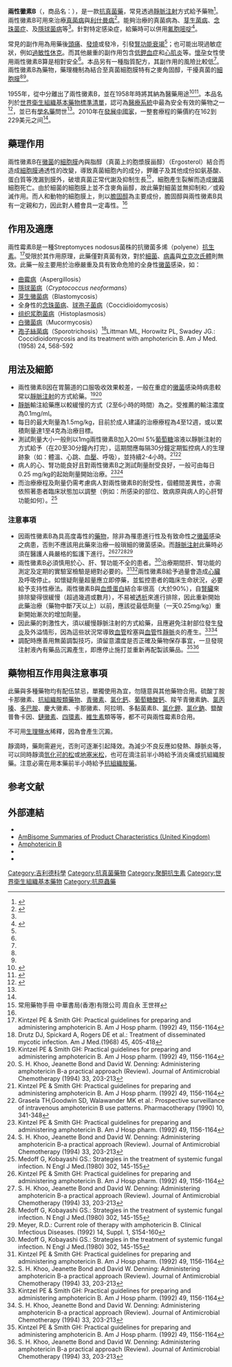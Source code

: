 {{noteTA|G1 = ME}} {{Medical}} 
{{Drugbox
| Watchedfields = changed
| verifiedrevid = 477002307
| IUPAC_name = (1''R'',3''S'',5''R'',6''R'',9''R'', 11''R'',15''S'',16''R'',17''R'',18''S'',19''E'',21''E'', 23''E'',25''E'',27''E'',29''E'',31''E'',33''R'',35''S'',36''R'',37''S'')- 33-[(3-amino- 3,6-dideoxy- β-<small>D</small>-mannopyranosyl)oxy]- 1,3,5,6,9,11,17,37-octahydroxy- 15,16,18-trimethyl- 13-oxo- 14,39-dioxabicyclo [33.3.1] nonatriaconta- 19,21,23,25,27,29,31-heptaene- 36-carboxylic acid
| image =
| image2 =Amphotericin_b.png

<!--Clinical data-->
| tradename = Fungizone
| Drugs.com = {{drugs.com|monograph|amphotericin_b}}
| pregnancy_US = B
| pregnancy_category =  
| legal_status = Rx-only
| routes_of_administration = 仅缓慢[[静脉注射|静脉注射]]

<!--Pharmacokinetic data-->
| bioavailability = 100% (IV)
| metabolism = 肾脏
| elimination_half-life = 第一阶段为24小时<br/> 第二阶段大约15天
| excretion = 数天的累积后40%通过尿液排泄<br/> 同时也有胆汁排泄

<!--Identifiers-->
| CAS_number_Ref = {{cascite|correct|CAS}}
| CAS_number = 1397-89-3
| ATC_prefix = A01
| ATC_suffix = AB04
| ATC_supplemental =  {{ATC|A07|AA07}}, {{ATC|G01|AA03}}, {{ATC|J02|AA01}}
| PubChem = 14956
| DrugBank_Ref = {{drugbankcite|correct|drugbank}}
 | DrugBank = DB00681
| ChemSpiderID_Ref = {{chemspidercite|correct|chemspider}}
| ChemSpiderID = 10237579
| KEGG_Ref = {{keggcite|correct|kegg}}
| KEGG = D00203
| ChEBI_Ref = {{ebicite|correct|EBI}}
| ChEBI = 2682
| ChEMBL_Ref = {{ebicite|correct|EBI}}
| ChEMBL = 267345
| NIAID_ChemDB = 000096

<!--Chemical data-->
 | C=47 | H=73 | N=1 | O=17 
| molecular_weight = 923.49| smiles = O=C(O)[C@@H]3[C@@H](O)C[C@@]2(O)C[C@@H](O)C[C@@H](O)[C@H](O)CC[C@@H](O)C[C@@H](O)CC(=O)O[C@@H](C)[C@H](C)[C@H](O)[C@@H](C)C=CC=CC=CC=CC=CC=CC=C[C@H](O[C@@H]1O[C@H](C)[C@@H](O)[C@H](N)[C@@H]1O)C[C@@H]3O2
| StdInChI_Ref = {{stdinchicite|correct|chemspider}}
| StdInChI = 1S/C47H73NO17/c1-27-17-15-13-11-9-7-5-6-8-10-12-14-16-18-34(64-46-44(58)41(48)43(57)30(4)63-46)24-38-40(45(59)60)37(54)26-47(61,65-38)25-33(51)22-36(53)35(52)20-19-31(49)21-32(50)23-39(55)62-29(3)28(2)42(27)56/h5-18,27-38,40-44,46,49-54,56-58,61H,19-26,48H2,1-4H3,(H,59,60)/b6-5+,9-7+,10-8+,13-11+,14-12+,17-15+,18-16+/t27-,28-,29-,30+,31+,32+,33-,34-,35+,36+,37-,38-,40+,41-,42+,43+,44-,46-,47+/m0/s1
| StdInChIKey_Ref = {{stdinchicite|correct|chemspider}}
| StdInChIKey = APKFDSVGJQXUKY-INPOYWNPSA-N
}}

<!-- Definition and medical uses -->
'''兩性黴素B'''（{{lang-en|'''Amphotericin B'''}}，商品名：{{lang|en|'''Fungizone'''}}），是一款[[抗真菌藥|抗真菌藥]]，常見透過[[靜脈注射|靜脈注射]]方式給予藥物<ref name=AHFS2015>{{cite web|title = Amphotericin B|url = https://www.drugs.com/monograph/amphotericin-b.html|publisher = The American Society of Health-System Pharmacists|accessdate = January 1, 2015|archiveurl = https://web.archive.org/web/20150101143314/http://www.drugs.com/monograph/amphotericin-b.html|archivedate = 2015-01-01|dead-url = no}}</ref>。兩性黴素B可用來治療[[真菌病|真菌病]]與[[利什曼病|利什曼病]]<ref name=WHO2010>{{cite book | vauthors = ((World Health Organization)) |title=Control of the leishmaniasis: report of a meeting of the WHO Expert Committee on the Control of Leishmaniases|date=March 2010|publisher=World Health Organization|isbn=9789241209496|pages=55, 88, 186 | author-link = World Health Organization | location = Geneva | hdl=10665/44412 | hdl-access=free }}</ref>。能夠治療的真菌病為{{le|麴菌病|aspergillosis}}、[[芽生菌病|芽生菌病]]、[[念珠菌症|念珠菌症]]、{{le|球黴菌症|coccidioidomycosis}}及[[隱球菌病|隱球菌病]]等<ref name=WHO2010/>。針對特定感染症，給藥時可以併用[[氟胞嘧啶|氟胞嘧啶]]<ref name=WHO2008>{{cite book | title = WHO Model Formulary 2008 | year = 2009 | isbn = 9789241547659 | vauthors = ((World Health Organization)) | veditors = Stuart MC, Kouimtzi M, Hill SR | hdl = 10665/44053 | author-link = World Health Organization | publisher = World Health Organization |page=145 | hdl-access=free }}</ref>。<!--一種具有抑菌或[[殺菌|殺菌]]作用的抗[[黴菌|黴菌]]劑。<ref name="[1]">Kintzel PE & Smith GH: Practical guidelines for preparing and administering amphotericin B. Am J Hosp pharm. (1992) 49, 1156-1164</ref>對新生隱球菌、白色[[念珠菌症|念珠菌]]、組織胞漿菌、球孢子菌、釀母菌均具抑制作用。<ref>常用藥物手冊 中華書局(香港)有限公司 周自永 王世祥</ref>其所產生的藥效端視其於[[生物|生物]]體內所達到的藥物濃度而定。<ref name="[2]">S. H. Khoo, Jeanette Bond and David W. Denning: Administering amphotericin B-a practical approach (Review). Journal of Antimicrobial Chemotherapy (1994) 33, 203-213</ref>-->

<!-- Side effects -->
常見的副作用為用藥後[[頭痛|頭痛]]、[[發燒|發燒]]或發冷，引發[[腎功能衰竭|腎功能衰竭]]<ref name=AHFS2015/>；也可能出現過敏症狀，例如[[過敏性休克|過敏性休克]]。而其他嚴重的副作用包含[[低鉀血症|低鉀血症]]和[[心肌炎|心肌炎]]等。[[妊娠|懷孕]]女性使用兩性黴素B算是相對安全<ref name=AHFS2015/>。本品另有一種脂質配方，其副作用的風險比較低<ref name=AHFS2015/>。兩性黴素B為{{le|多烯類|polyene}}藥物，藥理機制為結合至真菌細胞膜特有之麥角固醇，干擾真菌的[[細胞膜|細胞膜]]<ref name=WHO2010/><ref name=AHFS2015/>。

<!-- History and culture -->
1955年，從{{le|多結鏈黴菌|Streptomyces nodosus}}中分離出了兩性黴素B，並在1958年時將其納為醫藥用途<ref name=Wal2012>{{cite book|last1=Walker|first1=S. R.|title=Trends and Changes in Drug Research and Development|date=2012|publisher=Springer Science & Business Media|isbn=9789400926592|page=109|url=https://books.google.com/books?id=FB_2CAAAQBAJ&pg=PA109|language=en|archiveurl=https://web.archive.org/web/20170910151826/https://books.google.com/books?id=FB_2CAAAQBAJ&pg=PA109|archivedate=2017-09-10|access-date=2020-07-20|dead-url=no}}</ref><ref name=Fis2006>{{cite book |last1=Fischer |first1=Jnos |last2=Ganellin |first2=C. Robin |title=Analogue-based Drug Discovery |date=2006 |publisher=John Wiley & Sons |isbn=9783527607495 |page=477 |url=https://books.google.com/books?id=FjKfqkaKkAAC&pg=PA477 |language=en |access-date=2020-07-20 |archive-date=2020-12-10 |archive-url=https://web.archive.org/web/20201210062318/https://books.google.com/books?id=FjKfqkaKkAAC&pg=PA477 |dead-url=no }}</ref>。本品名列於[[世界衛生組織基本藥物標準清單|世界衛生組織基本藥物標準清單]]，認可為[[醫療系統|醫療系統]]中最為安全有效的藥物之一<ref name="WHO21st">{{cite book | vauthors = ((World Health Organization)) | title = World Health Organization model list of essential medicines: 21st list 2019 | year = 2019 | hdl = 10665/325771 | author-link = World Health Organization | publisher = World Health Organization | location = Geneva | id = WHO/MVP/EMP/IAU/2019.06. License: CC BY-NC-SA 3.0 IGO | hdl-access=free }}</ref>，並已有[[通用名藥物|學名藥]]問世<ref name=AHFS2015/>。2010年在[[發展中國家|發展中國家]]，一整套療程的藥價約在162到229美元之间<ref name=WHO2010/>。

== 藥理作用 ==
兩性黴素B在[[黴菌|黴菌]]的[[細胞膜|細胞膜]]內與脂醇（真菌上的胞漿膜甾醇）（Ergosterol）結合而造成[[細胞膜|細胞膜]]通透性的改變，導致真菌細胞內的成分，鉀離子及其他成份如氨基酸、蛋白質等洩漏到膜外，破壞真菌正常代謝及抑制生長<ref name="#1">常用藥物手冊 中華書局(香港)有限公司 周自永 王世祥</ref>，細胞產生裂解而造成[[黴菌|黴菌]]細胞死亡。由於細菌的細胞膜上並不含麥角甾醇，故此藥對細菌並無抑制和／或殺滅作用。而人和動物的細胞膜上，則以[[膽固醇|膽固醇]]為主要成份，膽固醇與兩性黴素B具有一定親和力，因此對人體會具一定毒性。<ref name="#1"/>

== 作用及適應 ==
兩性霉素B是一種Streptomyces nodosus菌株的抗黴菌多烯（polyene）[[抗生素|抗生素]]。<ref name="[1]">Kintzel PE & Smith GH: Practical guidelines for preparing and administering amphotericin B. Am J Hosp pharm. (1992) 49, 1156-1164</ref>受限於其作用原理，此藥僅對真菌有效，對於[[細菌|細菌]]、[[病毒|病毒]]與[[立克次氏體|立克次氏體]]則無效。此藥一般主要用於治療嚴重及具有致命危險的全身性[[黴菌|黴菌]]感染，如：
*[[曲霉病|曲霉病]]（Aspergillosis）
*[[隱球菌病|隱球菌病]]（''Cryptococcus neoformans''）
*[[芽生黴菌病|芽生黴菌病]]（Blastomycosis）
*全身性的[[念珠菌病|念珠菌病]]、[[球孢子菌病|球孢子菌病]]（Coccidioidomycosis）
*[[组织浆胞菌病|组织浆胞菌病]]（Histoplasmosis）
*[[白黴菌病|白黴菌病]]（Mucormycosis）
*[[孢子絲菌病|孢子絲菌病]]（Sporotrichosis）<ref name="[3]">Drutz DJ, Spickard A, Rogers DE et al.: Treatment of disseminated mycotic infection. Am J Med.(1968) 45, 405-418</ref><ref name="[4]">Littman ML, Horowitz PL, Swadey JG.: Coccidioidomycosis and its treatment with amphotericin B. Am J Med. (1958) 24, 568-592
</ref>

== 用法及細節 ==
*兩性黴素B因在胃腸道的口服吸收效果較差，一般在重症的[[黴菌|黴菌]]感染時病患較常以[[靜脈注射|靜脈注射]]的方式給藥。<ref name="[1]">Kintzel PE & Smith GH: Practical guidelines for preparing and administering amphotericin B. Am J Hosp pharm. (1992) 49, 1156-1164</ref><ref name="[2]">S. H. Khoo, Jeanette Bond and David W. Denning: Administering amphotericin B-a practical approach (Review). Journal of Antimicrobial Chemotherapy (1994) 33, 203-213</ref>
*[[靜脈|靜脈]]輸注給藥應以較緩慢的方式（2至6小時的時間）為之。受推薦的輸注濃度為0.1mg/ml。
*每日的最大劑量為1.5mg/kg，目前於成人建議的治療療程為4至12週，或以累積劑量達1至4克為治療目標。
*測試劑量大小一般則以1mg兩性黴素B加入20ml 5%[[葡萄糖|葡萄糖]]溶液以靜脈注射的方式給予（在20至30分鐘內打完），這期間應每隔30分鐘定期監控病人的生理跡象（如：體溫、心跳、[[血壓|血壓]]、呼吸），並持續2-4小時。<ref name="[1]">Kintzel PE & Smith GH: Practical guidelines for preparing and administering amphotericin B. Am J Hosp pharm. (1992) 49, 1156-1164</ref><ref name="[7]">Grasela TH,Goodwin SD, Walawander MK et al.: Prospective surveillance of intravenous amphotericin B use patterns. Pharmacotherapy (1990) 10, 341-348</ref>
*病人的心、腎功能良好且對兩性黴素B之測試劑量耐受良好，一般可由每日0.25 mg/kg的起始劑量開始治療。<ref name="[1]">Kintzel PE & Smith GH: Practical guidelines for preparing and administering amphotericin B. Am J Hosp pharm. (1992) 49, 1156-1164</ref><ref name="[2]">S. H. Khoo, Jeanette Bond and David W. Denning: Administering amphotericin B-a practical approach (Review). Journal of Antimicrobial Chemotherapy (1994) 33, 203-213</ref>
*而治療療程及劑量仍需考慮病人對兩性黴素B的耐受性，個體間差異性，亦需依照著患者臨床狀態加以調整（例如：所感染的部位、致病原與病人的心肝腎功能如何）。<ref name="[5]">Medoff G, Kobayashi GS.: Strategies in the treatment of systemic fungal infection. N Engl J Med.(1980) 302, 145-155</ref>

=== 注意事項 ===
*因兩性黴素B為具高度毒性的[[藥物|藥物]]，除非為罹患進行性及有致命性之[[黴菌|黴菌]]感染之病患，否則不應該用此藥來治療一般瑣細的黴菌感染。而[[靜脈注射|靜脈注射]]此藥時必須在醫護人員嚴格的監護下進行。<ref name="[1]">Kintzel PE & Smith GH: Practical guidelines for preparing and administering amphotericin B. Am J Hosp pharm. (1992) 49, 1156-1164</ref><ref name="[2]">S. H. Khoo, Jeanette Bond and David W. Denning: Administering amphotericin B-a practical approach (Review). Journal of Antimicrobial Chemotherapy (1994) 33, 203-213</ref><ref name="[5]">Medoff G, Kobayashi GS.: Strategies in the treatment of systemic fungal infection. N Engl J Med.(1980) 302, 145-155</ref><ref name="[6]">Meyer, R.D.: Current role of therapy with amphotericin B. Clinical Infectious Diseases. (1992) 14, Suppl. 1, S154-160</ref>
*兩性黴素B必須慎用於心、肝、腎功能不全的患者。<ref name="[5]">Medoff G, Kobayashi GS.: Strategies in the treatment of systemic fungal infection. N Engl J Med.(1980) 302, 145-155</ref>治療期間肝、腎功能的測定及定期的實驗室檢驗是絕對必要的。<ref name="[1]">Kintzel PE & Smith GH: Practical guidelines for preparing and administering amphotericin B. Am J Hosp pharm. (1992) 49, 1156-1164</ref><ref name="[2]">S. H. Khoo, Jeanette Bond and David W. Denning: Administering amphotericin B-a practical approach (Review). Journal of Antimicrobial Chemotherapy (1994) 33, 203-213</ref>兩性黴素B給予過量會造成[[心臟|心臟]]及呼吸停止。如懷疑劑量超量應立即停藥，並監控患者的臨床生命狀況，必要給予支持性療法。兩性黴素B與[[血漿蛋白|血漿蛋白]]結合率很高（大於90%），自[[腎臟|腎臟]]來排除變得很緩慢（超過幾週或數月），不易被[[透析|透析]]來進行排除，因此重新開始此藥治療（藥物中斷7天以上）以前，應該從最低劑量（一天0.25mg/kg）重新開始漸次的增加劑量。
*因此藥的刺激性大，須以緩慢靜脈注射的方式給藥，且應避免注射部位發生[[發炎|發炎]]及外溢情形，因為這些狀況常導致[[血管|血管]]栓塞與[[血管|血管]]性[[靜脈|靜脈]]炎的產生。<ref name="[1]">Kintzel PE & Smith GH: Practical guidelines for preparing and administering amphotericin B. Am J Hosp pharm. (1992) 49, 1156-1164</ref><ref name="[2]">S. H. Khoo, Jeanette Bond and David W. Denning: Administering amphotericin B-a practical approach (Review). Journal of Antimicrobial Chemotherapy (1994) 33, 203-213</ref>
*調配時應善用無菌調製技巧，須留意濃度是否正確及藥物保存事宜，一旦發現注射液內有藥品沉澱產生，即應停止施打並重新再配製該藥品。<ref name="[1]">Kintzel PE & Smith GH: Practical guidelines for preparing and administering amphotericin B. Am J Hosp pharm. (1992) 49, 1156-1164</ref><ref name="[2]">S. H. Khoo, Jeanette Bond and David W. Denning: Administering amphotericin B-a practical approach (Review). Journal of Antimicrobial Chemotherapy (1994) 33, 203-213</ref>

==藥物相互作用與注意事項==
此藥與多種藥物均有配伍禁忌，單獨使用為宜，勿隨意與其他藥物合用。硫酸丁胺卡那黴素、[[抗組織胺藥|抗組織胺類藥物]]、[[青黴素|青黴素]]、[[氯化鈣|氯化鈣]]、[[葡萄糖酸鈣|葡萄糖酸鈣]]、羧苄青黴素鈉、[[氯丙嗪|氯丙嗪]]、[[多巴胺|多巴胺]]、慶大黴素、卡那黴素、阿拉明、多黏菌素B、[[氯化鉀|氯化鉀]]、[[氯化鈉|氯化鈉]]、盬酸普魯卡因、[[鏈黴素|鏈黴素]]、[[四環素|四環素]]、[[維生素|維生素]]類等等，都不可與兩性霉素B合用。

不可用[[生理鹽水|生理鹽水]]稀釋，因為會產生沉澱。

靜滴時，藥劑需避光，否則可逐漸引起降效。為減少不良反應如發熱、靜脈炎等，可以同時靜滴[[氫化可的松|氫化可的松]]或[[地塞米松|地塞米松]]，也可在滴注前半小時給予消炎痛或抗組織胺藥。注意必需在用本藥前半小時給予[[抗組織胺藥|抗組織胺藥]]。

==参考文献==
{{reflist|2}}

==外部連結==
{{portal|药理学|醫學}}
* {{cite web | url = https://druginfo.nlm.nih.gov/drugportal/name/amphotericin%20B | publisher = U.S. National Library of Medicine | work = Drug Information Portal | title = Amphotericin B | accessdate = 2020-02-13 | archive-date = 2020-12-10 | archive-url = https://web.archive.org/web/20201210062341/https://druginfo.nlm.nih.gov/drugportal/name/amphotericin%20B | dead-url = no }}
* [http://www.medicines.org.uk/emc/medicine/1236 AmBisome Summaries of Product Characteristics (United Kingdom)]{{Wayback|url=http://www.medicines.org.uk/emc/medicine/1236 |date=20201120013634 }}
* [https://www.acs.org/content/acs/en/molecule-of-the-week/archive/a/amphotericin-b.html Amphotericin B]{{Wayback|url=https://www.acs.org/content/acs/en/molecule-of-the-week/archive/a/amphotericin-b.html |date=20201025000602 }}
* {{cite web | title=Amphotericin B Liposomal Injection | website=MedlinePlus | url=https://medlineplus.gov/druginfo/meds/a616018.html | accessdate=2020-02-13 | archive-date=2020-12-10 | archive-url=https://web.archive.org/web/20201210062339/https://medlineplus.gov/druginfo/meds/a616018.html | dead-url=no }}
* {{cite web | title=Amphotericin B Lipid Complex Injection | website=MedlinePlus | url=https://medlineplus.gov/druginfo/meds/a601132.html | accessdate=2020-02-13 | archive-date=2020-12-10 | archive-url=https://web.archive.org/web/20201210062356/https://medlineplus.gov/druginfo/meds/a601132.html | dead-url=no }}

{{Stomatological preparations}}
{{Antidiarrheals, intestinal anti-inflammatory/anti-infective agents}}
{{Antifungals}}
{{Excavata antiparasitics|state=autocollapse}}
{{Gynecological anti-infectives and antiseptics}}

[[Category:吉利德科學|Category:吉利德科學]]
[[Category:抗真菌藥物|Category:抗真菌藥物]]
[[Category:聚酮抗生素|Category:聚酮抗生素]]
[[Category:世界衛生組織基本藥物|Category:世界衛生組織基本藥物]]
[[Category:抗原蟲藥|Category:抗原蟲藥]]